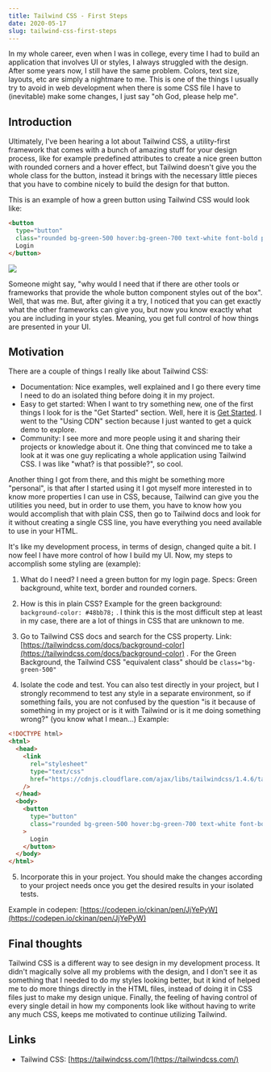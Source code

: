 ```yaml
---
title: Tailwind CSS - First Steps
date: 2020-05-17
slug: tailwind-css-first-steps
---
```


In my whole career, even when I was in college, every time I had to build an application that involves UI or styles, I always struggled with the design. After some years now, I still have the same problem. Colors, text size, layouts, etc are simply a nightmare to me. This is one of the things I usually try to avoid in web development when there is some CSS file I have to (inevitable) make some changes, I just say "oh God, please help me".

## Introduction

Ultimately, I've been hearing a lot about Tailwind CSS, a utility-first framework that comes with a bunch of amazing stuff for your design process, like for example predefined attributes to create a nice green button with rounded corners and a hover effect, but Tailwind doesn't give you the whole class for the button, instead it brings with the necessary little pieces that you have to combine nicely to build the design for that button.

This is an example of how a green button using Tailwind CSS would look like:

```html
<button
  type="button"
  class="rounded bg-green-500 hover:bg-green-700 text-white font-bold py-2 px-4 border-solid border-2 border-green-600 m-5">
  Login
</button>
```

![](./images/0.png)

Someone might say, "why would I need that if there are other tools or frameworks that provide the whole button component styles out of the box". Well, that was me. But, after giving it a try, I noticed that you can get exactly what the other frameworks can give you, but now you know exactly what you are including in your styles. Meaning, you get full control of how things are presented in your UI.

## Motivation

There are a couple of things I really like about Tailwind CSS:

- Documentation: Nice examples, well explained and I go there every time I need to do an isolated thing before doing it in my project.
- Easy to get started: When I want to try something new, one of the first things I look for is the "Get Started" section. Well, here it is [Get Started](https://tailwindcss.com/docs/installation/). I went to the "Using CDN" section because I just wanted to get a quick demo to explore.
- Community: I see more and more people using it and sharing their projects or knowledge about it. One thing that convinced me to take a look at it was one guy replicating a whole application using Tailwind CSS. I was like "what? is that possible?", so cool.

Another thing I got from there, and this might be something more "personal", is that after I started using it I got myself more interested in to know more properties I can use in CSS, because, Tailwind can give you the utilities you need, but in order to use them, you have to know how you would accomplish that with plain CSS, then go to Tailwind docs and look for it without creating a single CSS line, you have everything you need available to use in your HTML.

It's like my development process, in terms of design, changed quite a bit. I now feel I have more control of how I build my UI. Now, my steps to accomplish some styling are (example):

1. What do I need? I need a green button for my login page. Specs: Green background, white text, border and rounded corners.

2. How is this in plain CSS? Example for the green background: `background-color: #48bb78;` . I think this is the most difficult step at least in my case, there are a lot of things in CSS that are unknown to me.

3. Go to Tailwind CSS docs and search for the CSS property. Link: [https://tailwindcss.com/docs/background-color](https://tailwindcss.com/docs/background-color) . For the Green Background, the Tailwind CSS "equivalent class" should be `class="bg-green-500"`

4. Isolate the code and test. You can also test directly in your project, but I strongly recommend to test any style in a separate environment, so if something fails, you are not confused by the question "is it because of something in my project or is it with Tailwind or is it me doing something wrong?" (you know what I mean...) Example:

```html
<!DOCTYPE html>
<html>
  <head>
    <link
      rel="stylesheet"
      type="text/css"
      href="https://cdnjs.cloudflare.com/ajax/libs/tailwindcss/1.4.6/tailwind.min.css"
    />
  </head>
  <body>
    <button
      type="button"
      class="rounded bg-green-500 hover:bg-green-700 text-white font-bold py-2 px-4 border-solid border-2 border-green-600 m-5"
    >
      Login
    </button>
  </body>
</html>
```

5. Incorporate this in your project. You should make the changes according to your project needs once you get the desired results in your isolated tests.

Example in codepen: [https://codepen.io/ckinan/pen/JjYePyW](https://codepen.io/ckinan/pen/JjYePyW)

## Final thoughts

Tailwind CSS is a different way to see design in my development process. It didn't magically solve all my problems with the design, and I don't see it as something that I needed to do my styles looking better, but it kind of helped me to do more things directly in the HTML files, instead of doing it in CSS files just to make my design unique. Finally, the feeling of having control of every single detail in how my components look like without having to write any much CSS, keeps me motivated to continue utilizing Tailwind.

## Links

- Tailwind CSS: [https://tailwindcss.com/](https://tailwindcss.com/)
